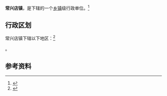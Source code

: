 {{中国乡级行政区|21/07/82/103/000}}

'''常兴店镇'''，是{{PRC admin/fullname|21/07/82/103/000|3}}下辖的一个[[乡镇|乡镇]]级行政单位。<ref>{{PRC admin/ref sgc|{{PRC admin/parent|21/07/82/103/000}}}}</ref>

== 行政区划 ==

常兴店镇下辖以下地区：<ref>{{PRC admin/ref sgc|21/07/82/103/000}}</ref>

{{PRC admin/children|21/07/82/103/000}}。

== 参考资料 ==

{{reflist}}

{{行政区划小作品}}
{{PRC admin/navcat|21/07/82/103/000}}